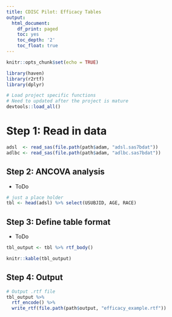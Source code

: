 ```yaml
---
title: CDISC Pilot: Efficacy Tables
output:
  html_document:
    df_print: paged
    toc: yes
    toc_depth: '2'
    toc_float: true
---
```


```r
knitr::opts_chunk$set(echo = TRUE)

library(haven)
library(r2rtf)
library(dplyr)

# Load project specific functions
# Need to updated after the project is mature
devtools::load_all() 
```

# Step 1: Read in data

```r
adsl  <- read_sas(file.path(path$adam, "adsl.sas7bdat"))
adlbc <- read_sas(file.path(path$adam, "adlbc.sas7bdat"))
```

## Step 2: ANCOVA analysis

- ToDo 

```r
# just a place holder
tbl <- head(adsl) %>% select(USUBJID, AGE, RACE)
```

## Step 3: Define table format

- ToDo

```r
tbl_output <- tbl %>% rtf_body() 
```

```r
knitr::kable(tbl_output)
```

## Step 4: Output

```r
# Output .rtf file 
tbl_output %>%
  rtf_encode() %>%
  write_rtf(file.path(path$output, "efficacy_example.rtf"))
```




